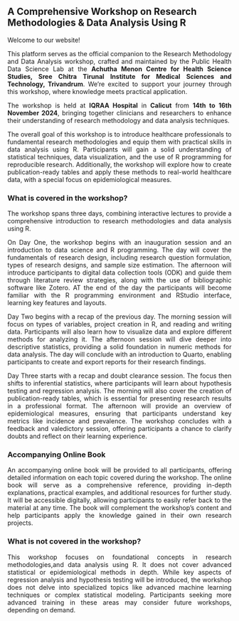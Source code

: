 ## A Comprehensive Workshop on Research Methodologies & Data Analysis Using R

::: {style="text-align:justify"}

Welcome to our website!

This platform serves as the official companion to the Research Methodology and Data Analysis workshop, crafted and maintained by the Public Health Data Science Lab at the **Achutha Menon Centre for Health Science Studies, Sree Chitra Tirunal Institute for Medical Sciences and Technology, Trivandrum**. We're excited to support your journey through this workshop, where knowledge meets practical application.

The workshop is held at **IQRAA Hospital** in **Calicut** from **14th to 16th November 2024**, bringing together clinicians and researchers to enhance their understanding of research methodology and data analysis techniques.

The overall goal of this workshop is to introduce healthcare professionals to fundamental research methodologies and equip them with practical skills in data analysis using R. Participants will gain a solid understanding of statistical techniques, data visualization, and the use of R programming for reproducible research. Additionally, the workshop will explore how to create publication-ready tables and apply these methods to real-world healthcare data, with a special focus on epidemiological measures.
:::

### What is covered in the workshop?

::: {style="text-align:justify"}
The workshop spans three days, combining interactive lectures to provide a comprehensive introduction to research methodologies and data analysis using R.

On Day One, the workshop begins with an inauguration session and an introduction to data science and R programming. The day will cover the fundamentals of research design, including research question formulation, types of research designs, and sample size estimation. The afternoon will introduce participants to digital data collection tools (ODK) and guide them through literature review strategies, along with the use of bibliographic software like Zotero. AT the end of the day the participants will become familiar with the R programming environment and RStudio interface, learning key features and layouts.

Day Two begins with a recap of the previous day. The morning session will focus on types of variables, project creation in R, and reading and writing data. Participants will also learn how to visualize data and explore different methods for analyzing it. The afternoon session will dive deeper into descriptive statistics, providing a solid foundation in numeric methods for data analysis. The day will conclude with an introduction to Quarto, enabling participants to create and export reports for their research findings.

Day Three starts with a recap and doubt clearance session. The focus then shifts to inferential statistics, where participants will learn about hypothesis testing and regression analysis. The morning will also cover the creation of publication-ready tables, which is essential for presenting research results in a professional format. The afternoon will provide an overview of epidemiological measures, ensuring that participants understand key metrics like incidence and prevalence. The workshop concludes with a feedback and valedictory session, offering participants a chance to clarify doubts and reflect on their learning experience.
:::

### Accompanying Online Book

::: {style="text-align:justify"}
An accompanying online book will be provided to all participants, offering detailed information on each topic covered during the workshop. The online book will serve as a comprehensive reference, providing in-depth explanations, practical examples, and additional resources for further study. It will be accessible digitally, allowing participants to easily refer back to the material at any time. The book will complement the workshop's content and help participants apply the knowledge gained in their own research projects.
:::

### What is not covered in the workshop?

::: {style="text-align:justify"}
This workshop focuses on foundational concepts in research methodologies,and data analysis using R. It does not cover advanced statistical or epidemiological methods in depth. While key aspects of regression analysis and hypothesis testing will be introduced, the workshop does not delve into specialized topics like advanced machine learning techniques or complex statistical modeling. Participants seeking more advanced training in these areas may consider future workshops, depending on demand.
:::

